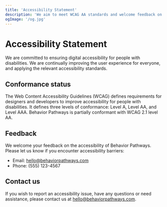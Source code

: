 ```yaml
---
title: 'Accessibility Statement'
description: 'We aim to meet WCAG AA standards and welcome feedback on accessibility.'
ogImage: '/og.jpg'
---
```


# Accessibility Statement

We are committed to ensuring digital accessibility for people with disabilities. We are continually improving the user experience for everyone, and applying the relevant accessibility standards.

## Conformance status

The Web Content Accessibility Guidelines (WCAG) defines requirements for designers and developers to improve accessibility for people with disabilities. It defines three levels of conformance: Level A, Level AA, and Level AAA. Behavior Pathways is partially conformant with WCAG 2.1 level AA.

## Feedback

We welcome your feedback on the accessibility of Behavior Pathways. Please let us know if you encounter accessibility barriers:

- Email: hello@behaviorpathways.com
- Phone: (555) 123-4567

## Contact us

If you wish to report an accessibility issue, have any questions or need assistance, please contact us at hello@behaviorpathways.com.
